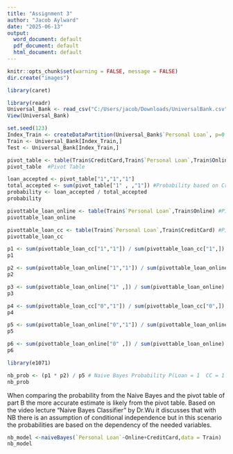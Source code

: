 ---
title: "Assignment 3"
author: "Jacob Aylward"
date: "2025-06-13"
output:
  word_document: default
  pdf_document: default
  html_document: default
---

```{r setup, include=FALSE}
knitr::opts_chunk$set(warning = FALSE, message = FALSE)
dir.create("images")
```


```{r}
library(caret)
```

```{r}
library(readr)
Universal_Bank <- read_csv("C:/Users/jacob/Downloads/UniversalBank.csv")
View(Universal_Bank)
```

```{r}
set.seed(123)
Index_Train <- createDataPartition(Universal_Bank$`Personal Loan`, p=0.6, list = FALSE)
Train <- Universal_Bank[Index_Train,]
Test <- Universal_Bank[Index_Train,]
```


```{r}
pivot_table <- table(Train$CreditCard,Train$`Personal Loan`,Train$Online) # creating pivot table with CC and Personal Loan = Rows and Online = Column
pivot_table  #Pivot Table 
```

```{r}
loan_accepted <- pivot_table["1","1","1"]
total_accepted <- sum(pivot_table["1" , ,"1"]) #Probability based on Credit Card and Online 
probability <- loan_accepted / total_accepted
probability
```



```{r}
pivottable_loan_online <- table(Train$`Personal Loan`,Train$Online) #Pivot table with Personal Loan = Row and Online = Column
pivottable_loan_online
```

```{r}
pivottable_loan_cc <- table(Train$`Personal Loan`,Train$CreditCard) #Pivot table with Personal Loan = Row and Credit Card = Column
pivottable_loan_cc

```

```{r}
p1 <- sum(pivottable_loan_cc["1","1"]) / sum(pivottable_loan_cc["1",]) # P(CC = 1 Loan = 1)
p1
```

```{r}
p2 <- sum(pivottable_loan_online["1","1"]) / sum(pivottable_loan_online["1" ,]) # P(Online = 1  Loan = 1)
p2
```

```{r}
p3 <- sum(pivottable_loan_online["1" ,]) / sum(pivottable_loan_online) # P(Loan = 1)
p3
```

```{r}
p4 <- sum(pivottable_loan_cc["0","1"]) / sum(pivottable_loan_cc["0",]) # P(CC = 1 Loan = 0)
p4
```

```{r}
p5 <- sum(pivottable_loan_online["0","1"]) / sum(pivottable_loan_online["0" ,]) # P(Online = 1  Loan = 0)
p5
```

```{r}
p6 <- sum(pivottable_loan_online["0" ,]) / sum(pivottable_loan_online)  # P(Loan = 0)
p6
```

```{r}
library(e1071)
```

```{r}
nb_prob <- (p1 * p2) / p5 # Naive Bayes Probability P(Loan = 1  CC = 1   Online = 1)
nb_prob
```

When comparing the probability from the Naive Bayes and the pivot table of part B the more accurate estimate is likely from the pivot table. Based on the video lecture "Naive Bayes Classifier" by Dr.Wu it discusses that with NB there is an assumption of conditional independence but in this scenario the probabilities are based on the dependency of the needed variables.

```{r}
nb_model <-naiveBayes(`Personal Loan`~Online+CreditCard,data = Train)  # Naive Bayes model on training data
nb_model
```





